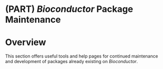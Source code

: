 # (PART) _Bioconductor_ Package Maintenance {-}

# Overview  {.unnumbered}

This section offers useful tools and help pages for continued maintenance and
development of packages already existing on _Bioconductor_.